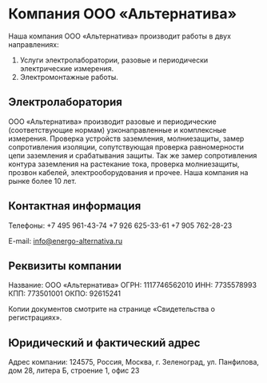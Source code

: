 Компания ООО «Альтернатива»
===========================

Наша компания ООО «Альтернатива» производит работы в двух направлениях:

1. Услуги электролаборатории, разовые и периодически электрические измерения.
2. Электромонтажные работы.

Электролаборатория
------------------

ООО «Альтернатива» производит разовые и периодические (соответствующие нормам) узконаправленные
и комплексные измерения. Проверка устройств заземления, молниезащиты, замер сопротивления изоляции,
сопутствующая проверка равномерности цепи заземления и срабатывания защиты. Так же замер сопротивления
контура заземления на растекание тока, проверка молниезащиты, прозвон кабелей, электрооборудования
и прочее. Наша компания на рынке более 10 лет.

Контактная информация
---------------------

Телефоны:
+7 495 961-43-74
+7 926 625-33-61
+7 905 762-28-23

E-mail: info@energo-alternativa.ru

Реквизиты компании
------------------

Название: ООО «Альтернатива»
ОГРН: 1117746562010
ИНН: 7735578993
КПП: 773501001
ОКПО: 92615241

Копии документов смотрите на странице «Свидетельства о регистрациях».

Юридический и фактический адрес
-------------------------------

Адрес компании:
124575, Россия, Москва, г. Зеленоград, ул. Панфилова, дом 28, литера Б, строение 1, офис 23
